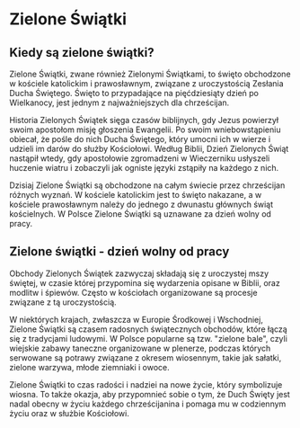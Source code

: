 # Zielone Świątki

## Kiedy są zielone świątki?

Zielone Świątki, zwane również Zielonymi Świątkami, to święto obchodzone w kościele katolickim i prawosławnym, związane z uroczystością Zesłania Ducha Świętego. Święto to przypadające na pięćdziesiąty dzień po Wielkanocy, jest jednym z najważniejszych dla chrześcijan.

Historia Zielonych Świątek sięga czasów biblijnych, gdy Jezus powierzył swoim apostołom misję głoszenia Ewangelii. Po swoim wniebowstąpieniu obiecał, że pośle do nich Ducha Świętego, który umocni ich w wierze i udzieli im darów do służby Kościołowi. Według Biblii, Dzień Zielonych Świąt nastąpił wtedy, gdy apostołowie zgromadzeni w Wieczerniku usłyszeli huczenie wiatru i zobaczyli jak ogniste języki zstąpiły na każdego z nich.

Dzisiaj Zielone Świątki są obchodzone na całym świecie przez chrześcijan różnych wyznań. W kościele katolickim jest to święto nakazane, a w kościele prawosławnym należy do jednego z dwunastu głównych świąt kościelnych. W Polsce Zielone Świątki są uznawane za dzień wolny od pracy.

## Zielone świątki - dzień wolny od pracy

Obchody Zielonych Świątek zazwyczaj składają się z uroczystej mszy świętej, w czasie której przypomina się wydarzenia opisane w Biblii, oraz modlitw i śpiewów. Często w kościołach organizowane są procesje związane z tą uroczystością.

W niektórych krajach, zwłaszcza w Europie Środkowej i Wschodniej, Zielone Świątki są czasem radosnych świątecznych obchodów, które łączą się z tradycjami ludowymi. W Polsce popularne są tzw. "zielone bale", czyli wiejskie zabawy taneczne organizowane w plenerze, podczas których serwowane są potrawy związane z okresem wiosennym, takie jak sałatki, zielone warzywa, młode ziemniaki i owoce.

Zielone Świątki to czas radości i nadziei na nowe życie, który symbolizuje wiosna. To także okazja, aby przypomnieć sobie o tym, że Duch Święty jest nadal obecny w życiu każdego chrześcijanina i pomaga mu w codziennym życiu oraz w służbie Kościołowi.
